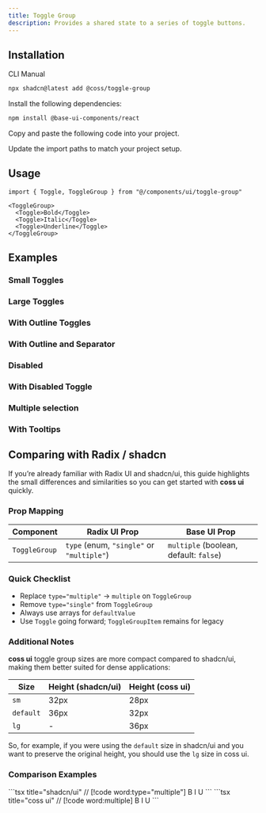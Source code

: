 ```yaml
---
title: Toggle Group
description: Provides a shared state to a series of toggle buttons.
---
```


<ComponentPreview name="toggle-group-demo" />

## Installation

<CodeTabs>

<TabsList>
  <TabsTab value="cli">CLI</TabsTab>
  <TabsTab value="manual">Manual</TabsTab>
</TabsList>
<TabsPanel value="cli">

```bash
npx shadcn@latest add @coss/toggle-group
```

</TabsPanel>

<TabsPanel value="manual">

<Steps>

<Step>Install the following dependencies:</Step>

```bash
npm install @base-ui-components/react
```

<Step>Copy and paste the following code into your project.</Step>

<ComponentSource name="toggle-group" title="components/ui/toggle-group.tsx" />

<Step>Update the import paths to match your project setup.</Step>

</Steps>

</TabsPanel>

</CodeTabs>

## Usage

```tsx
import { Toggle, ToggleGroup } from "@/components/ui/toggle-group"
```

```tsx
<ToggleGroup>
  <Toggle>Bold</Toggle>
  <Toggle>Italic</Toggle>
  <Toggle>Underline</Toggle>
</ToggleGroup>
```

## Examples

### Small Toggles

<ComponentPreview name="toggle-group-sm" />

### Large Toggles

<ComponentPreview name="toggle-group-lg" />

### With Outline Toggles

<ComponentPreview name="toggle-group-outline" />

### With Outline and Separator

<ComponentPreview name="toggle-group-outline-with-separator" />

### Disabled

<ComponentPreview name="toggle-group-disabled" />

### With Disabled Toggle

<ComponentPreview name="toggle-group-with-disabled-item" />

### Multiple selection

<ComponentPreview name="toggle-group-multiple" />

### With Tooltips

<ComponentPreview name="tooltip-grouped" />

## Comparing with Radix / shadcn

If you’re already familiar with Radix UI and shadcn/ui, this guide highlights the small differences and similarities so you can get started with **coss ui** quickly.

### Prop Mapping

| Component     | Radix UI Prop                             | Base UI Prop                           |
| ------------- | ----------------------------------------- | -------------------------------------- |
| `ToggleGroup` | `type` (enum, `"single"` or `"multiple"`) | `multiple` (boolean, default: `false`) |

### Quick Checklist

- Replace `type="multiple"` → `multiple` on `ToggleGroup`
- Remove `type="single"` from `ToggleGroup`
- Always use arrays for `defaultValue`
- Use `Toggle` going forward; `ToggleGroupItem` remains for legacy

### Additional Notes

**coss ui** toggle group sizes are more compact compared to shadcn/ui, making them better suited for dense applications:

| Size      | Height (shadcn/ui) | Height (coss ui) |
| --------- | ------------------ | ---------------- |
| `sm`      | 32px               | 28px             |
| `default` | 36px               | 32px             |
| `lg`      | -                  | 36px             |

So, for example, if you were using the `default` size in shadcn/ui and you want to preserve the original height, you should use the `lg` size in coss ui.

### Comparison Examples

<span data-lib="radix-ui">
  ```tsx title="shadcn/ui" // [!code word:type="multiple"]
  <ToggleGroup type="multiple" defaultValue={["bold"]}>
    <ToggleGroupItem value="bold">B</ToggleGroupItem>
    <ToggleGroupItem value="italic">I</ToggleGroupItem>
    <ToggleGroupItem value="underline">U</ToggleGroupItem>
  </ToggleGroup>
  ```
</span>

<span data-lib="base-ui">
  ```tsx title="coss ui" // [!code word:multiple]
  <ToggleGroup multiple defaultValue={["bold"]}>
    <Toggle value="bold">B</Toggle>
    <Toggle value="italic">I</Toggle>
    <Toggle value="underline">U</Toggle>
  </ToggleGroup>
  ```
</span>
